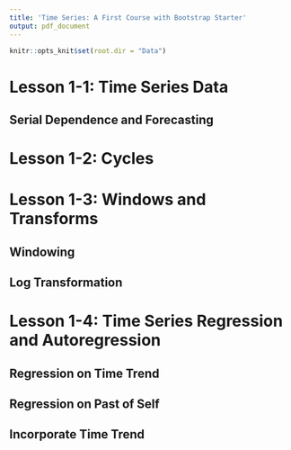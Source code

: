 ```yaml
---
title: 'Time Series: A First Course with Bootstrap Starter'
output: pdf_document
---
```


```r
knitr::opts_knit$set(root.dir = "Data")
```


# Lesson 1-1: Time Series Data

## Serial Dependence and Forecasting

# Lesson 1-2: Cycles 

# Lesson 1-3: Windows and Transforms

## Windowing 

## Log Transformation

# Lesson 1-4: Time Series Regression and Autoregression

## Regression on Time Trend

## Regression on Past of Self

## Incorporate Time Trend
